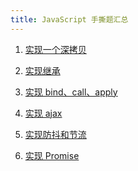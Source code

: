 ```yaml
---
title: JavaScript 手撕题汇总
---
```


1. [实现一个深拷贝](/docs/JavaScript/005-deep-clone)

2. [实现继承](/docs/JavaScript/009-js-inheritance)

3. [实现 bind、call、apply](/docs/JavaScript/013-call-apply-bind)

4. [实现 ajax](/docs/Browser/003-js-ajax)

5. [实现防抖和节流](/docs/JavaScript/022-debounce-throttle)

6. [实现 Promise](/docs/JavaScript/040-implement-promise)
